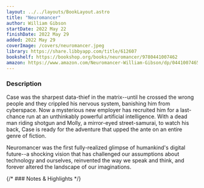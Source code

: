 ```yaml
---
layout: ../../layouts/BookLayout.astro
title: "Neuromancer"
author: William Gibson
startDate: 2022 May 22
finishDate: 2022 May 29
added: 2022 May 29
coverImage: /covers/neuromancer.jpeg
library: https://share.libbyapp.com/title/612607
bookshelf: https://bookshop.org/books/neuromancer/9780441007462
amazon: https://www.amazon.com/Neuromancer-William-Gibson/dp/0441007465/
---
```


<ReadingTime
startDate  = {frontmatter.startDate}
finishDate = {frontmatter.finishDate}
/>

### Description
Case was the sharpest data-thief in the matrix--until he crossed the wrong people and they crippled his nervous system, banishing him from cyberspace. Now a mysterious new employer has recruited him for a last-chance run at an unthinkably powerful artificial intelligence. With a dead man riding shotgun and Molly, a mirror-eyed street-samurai, to watch his back, Case is ready for the adventure that upped the ante on an entire genre of fiction.

Neuromancer was the first fully-realized glimpse of humankind's digital future--a shocking vision that has challenged our assumptions about technology and ourselves, reinvented the way we speak and think, and forever altered the landscape of our imaginations.

{/* ### Notes & Highlights */}

<BuyBook
  library   = {frontmatter.library}
  bookshelf = {frontmatter.bookshelf}
  amazon    = {frontmatter.amazon}
/>
